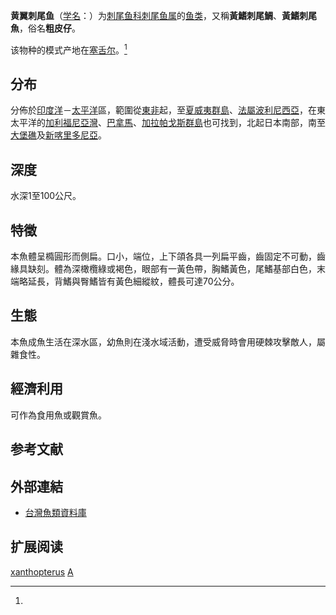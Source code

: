 {{Speciesbox 
| genus = Acanthurus
| species = xanthopterus
| status = LC
| status_system = iucn3.1
| image = Acanthurus xanthopterus by NPS.jpg
| authority = Cuvier et Valenciennes, 1835<ref name=id8157>{{cite web| url =http://www.bioinfo.cn/db05/BjdwSpecies.php?action=view&id=8157| title =黄翼刺尾鱼| work =中国动物物种编目数据库| publisher =中国科学院微生物研究所| author =中国科学院动物研究所| accessdate =2009-04-16| deadurl =yes| archiveurl =https://web.archive.org/web/20160305012403/http://www.bioinfo.cn/db05/BjdwSpecies.php?action=view&id=8157| archivedate =2016-03-05}}</ref>
}}

'''黄翼刺尾鱼'''（[[学名|学名]]：{{lang|la|''Acanthurus xanthopterus''}}）为[[刺尾鱼科|刺尾鱼科]][[刺尾鱼属|刺尾鱼属]]的[[鱼类|鱼类]]，又稱'''黃鰭刺尾鯛'''、'''黃鰭刺尾魚'''，俗名'''粗皮仔'''。

该物种的模式产地在[[塞舌尔|塞舌尔]]。<ref name=id8157/>

==分布==
分佈於[[印度洋|印度洋]]－[[太平洋|太平洋]]區，範圍從[[東非|東非]]起，至[[夏威夷群島|夏威夷群島]]、[[法屬波利尼西亞|法屬波利尼西亞]]，在東太平洋的[[加利福尼亞灣|加利福尼亞灣]]、[[巴拿馬|巴拿馬]]、[[加拉帕戈斯群島|加拉帕戈斯群島]]也可找到，北起日本南部，南至[[大堡礁|大堡礁]]及[[新喀里多尼亞|新喀里多尼亞]]。

==深度==
水深1至100公尺。

==特徵==
本魚體呈橢圓形而側扁。口小，端位，上下頜各具一列扁平齒，齒固定不可動，齒緣具缺刻。體為深橄欖綠或褐色，眼部有一黃色帶，胸鰭黃色，尾鰭基部白色，末端略延長，背鰭與臀鰭皆有黃色細縱紋，體長可達70公分。

==生態==
本魚成魚生活在深水區，幼魚則在淺水域活動，遭受威脅時會用硬棘攻擊敵人，屬雜食性。

==經濟利用==
可作為食用魚或觀賞魚。

== 参考文献 ==
{{reflist}}

== 外部連結==
*[http://fishdb.sinica.edu.tw/chi/species.php?id=381276 台灣魚類資料庫]{{Wayback|url=http://fishdb.sinica.edu.tw/chi/species.php?id=381276 |date=20160304194738 }}

== 扩展阅读 ==
{{refbegin}}
{{wikispecies-inline|Acanthurus xanthopterus|黄翼刺尾鱼}}
{{refend}}
{{Taxonbar|from=Q2182371}}

[[Category:刺尾鱼属|xanthopterus]]
[[Category:1835年描述的鱼类|A]]


{{鲈形目小作品}}